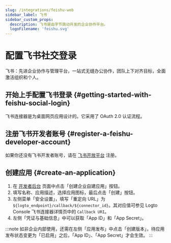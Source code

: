 ```yaml
---
slug: /integrations/feishu-web
sidebar_label: 飞书
sidebar_custom_props:
  description: 飞书是由字节跳动开发的企业协作平台。
  logoFilename: 'feishu.svg'
---
```



# 配置飞书社交登录

飞书：先进企业协作与管理平台，一站式无缝办公协作，团队上下对齐目标，全面激活组织和个人。

<GuideTip />

## 开始上手配置飞书登录 \{#getting-started-with-feishu-social-login}

飞书连接器是为桌面网页应用设计的。它采用了 OAuth 2.0 认证流程。

## 注册飞书开发者账号 \{#register-a-feishu-developer-account}

如果你还没有飞书开发者账号，请在 [飞书开放平台](https://open.feishu.cn/?lang=zh-CN) 注册。

## 创建应用 \{#create-an-application}

1. 在 [开发者后台](https://open.feishu.cn/app?lang=zh-CN) 页面中点击「创建企业自建应用」按钮。
2. 填写名称、应用描述，选择应用图标，最后点击「创建」按钮。
3. 左侧菜单「安全设置」，填写「重定向 URL」为 `${logto_endpoint}/callback/${connector_id}`。其对应值可参见 Logto Console 飞书连接器详情页中的 `Callback URI`。
4. 左侧「凭证与基础信息」中可以获取「App ID」和「App Secret」。

:::note
如非企业内部使用，还需在左侧「应用发布」中点击「创建版本」，待应用发布状态变更为「已启用」之后，「App ID」、「App Secret」才会生效。
:::
